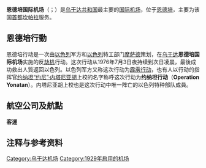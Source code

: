 {{Infobox Airport
| airport_name = <center>恩德培国际机场<br><small>{{lang|en|Entebbe International Airport}}</small></center>
| photo        = C17atEntebbe.jpg
| IATA         = EBB
| ICAO         = HUEN
| type         = 军[[民用航空|民]]合用
| owner        = 
| run by       = 乌干达民用航空管理局
| city         = [[乌干达|乌干达]][[坎帕拉|坎帕拉]]
| location     = [[恩德培|恩德培]]
| elevation    = 1,153米
| coordinates  = {{coord|00|02|32|N|032|26|36|E|type:airport_region:UG}}
| website      = 
| metric-rwy   = y
| r1-number    = 17/35
| r1-length-f  = 12,000
| r1-length-m  = 3,658
| r1-surface   = [[瀝青|瀝青]]
| r2-number    = 12/30
| r2-length-f  = 7,900
| r2-length-m  = 2,408
| r2-surface   = 瀝青
| footnotes    = Source: DAFIF<ref name=WAD>{{WAD|HUEN|source=DAFIF}}</ref><ref name=GCM>{{GCM|EBB|source=DAFIF}}</ref>
}}

'''恩德培国际机场'''（{{lang-en|Entebbe International Airport}}；{{Airport codes|EBB|HUEN}}）是[[乌干达共和国|乌干达共和国]]最主要的[[国际机场|国际]][[机场|机场]]，位于[[恩德培|恩德培]]，主要为该国[[首都|首都]][[坎帕拉|坎帕拉]]服务。

== 恩德培行動 ==
{{main|恩德培行動}}

恩德培行动是一次由[[以色列|以色列]]军方和[[以色列|以色列]]特工部门[[摩萨德|摩萨德]]策划，在[[乌干达|乌干达]]'''恩德培国际机场'''实施的反[[劫机|劫机]]行动。这次行动从1976年7月3日夜持续到次日凌晨，最後成功救出人質返回以色列。以色列军方又称这次行动为[[霹雳行动|霹雳行动]]，也有人以行动的指挥官[[约纳坦·内塔尼亚胡|约纳坦“约尼”·内塔尼亚胡]]上校的名字称呼这次行动为'''约纳坦行动'''（'''Operation Yonatan'''）。内塔尼亚胡上校也是这次行动中唯一阵亡的以色列特种部队成員。

== 航空公司及航點 ==
'''客運'''
{{airport-dest-list
| [[烏干達航空|烏干達航空]]|[[布松布拉國際機場|布松布拉]]、[[朱利叶斯·尼雷尔国际机场|三蘭港]]、[[朱巴国际机场|朱巴]]、[[乞力馬扎羅國際機場|吉利馬札羅]]、[[亞丁·阿德國際機場|摩加迪沙]]、[[莫伊國際機場|蒙巴薩]]、[[乔莫·肯雅塔国际机场|奈洛比]]
| {{link-en|烏干達飛鷹航空|Eagle Air (Uganda)}}|{{link-en|阿鲁阿|Arua Airport}}、{{link-en|耶伊|Yei Airport}}<BR>'''包機：'''[[阿勃卡机场|阿勃卡]]、[[卡塞塞|卡塞塞]]、[[索羅提机场|索羅提]]、Kisoro、Mweya、Pakuba、[[古盧機場|古盧]]、{{link-en|伊莎莎|Ishasha Airport}}
| [[南非航空|南非航空]]|[[奥利弗·坦博国际机场|約翰尼斯堡]]
| [[衣索比亞航空|衣索比亞航空]]|[[亚的斯亚贝巴博莱国际机场|阿迪斯阿貝巴]]、[[朱巴国际机场|朱巴]]
| [[埃及航空|埃及航空]]|[[開羅國際機場|開羅]]
| [[肯亞航空|肯亞航空]]|[[乔莫·肯雅塔国际机场|奈洛比]]、[[基加利国际机场|基加利]]、[[班吉-姆波科國際機場|班吉]]
| {{link-en|Jambojet|Jambojet}}|[[乔莫·肯雅塔国际机场|奈洛比]]
| {{link-en|Fly-SAX|Fly-SAX}}|[[乔莫·肯雅塔国际机场|奈洛比]]
| [[坦尚尼亞航空|坦尚尼亞航空]]|{{link-en|吉利馬札羅國際機場|Kilimanjaro International Airport|吉利馬札羅}}、[[朱利叶斯·尼雷尔国际机场|三蘭港]]
| {{link-en|坦尚尼亞精密航空|Precision Air}}|[[乞力馬扎羅國際機場|吉利馬札羅]]、[[朱利叶斯·尼雷尔国际机场|三蘭港]]
| [[盧安達航空|盧安達航空]]|[[基加利国际机场|基加利]]、[[乔莫·肯雅塔国际机场|奈洛比]]、[[朱巴国际机场|朱巴]]
| [[阿联酋航空|-{阿}-聯酋航空]]|[[杜拜國際機場|杜拜]]
| [[杜拜航空|杜拜航空]]|[[杜拜國際機場|杜拜]]
| [[卡達航空|卡達航空]]|[[哈马德国际机场|杜哈]]、[[基加利国际机场|基加利]]
| [[土耳其航空|土耳其航空]]|[[伊斯坦堡國際機場|伊斯坦堡]]
| [[布魯塞爾航空|布魯塞爾航空]]|[[布鲁塞尔机场|布鲁塞尔]]
| [[荷蘭皇家航空|荷蘭皇家航空]]|[[阿姆斯特丹史基浦機場|阿姆斯特丹]]
}}

== 注释与参考资料 ==
{{reflist}}

[[Category:乌干达机场|Category:乌干达机场]]
[[Category:1929年启用的机场|Category:1929年启用的机场]]